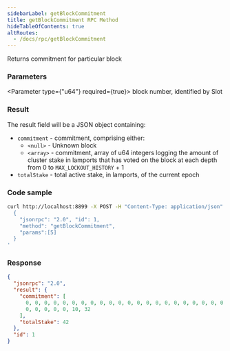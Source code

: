 ```yaml
---
sidebarLabel: getBlockCommitment
title: getBlockCommitment RPC Method
hideTableOfContents: true
altRoutes:
  - /docs/rpc/getBlockCommitment
---
```


Returns commitment for particular block

<DocSideBySide>

<DocLeftSide>

### Parameters

<Parameter type={"u64"} required={true}>
  block number, identified by Slot
</Parameter>

### Result

The result field will be a JSON object containing:

- `commitment` - commitment, comprising either:
  - `<null>` - Unknown block
  - `<array>` - commitment, array of u64 integers logging the amount of cluster
    stake in lamports that has voted on the block at each depth from 0 to
    `MAX_LOCKOUT_HISTORY` + 1
- `totalStake` - total active stake, in lamports, of the current epoch

</DocLeftSide>

<DocRightSide>

### Code sample

```bash
curl http://localhost:8899 -X POST -H "Content-Type: application/json" -d '
  {
    "jsonrpc": "2.0", "id": 1,
    "method": "getBlockCommitment",
    "params":[5]
  }
'
```

### Response

```json
{
  "jsonrpc": "2.0",
  "result": {
    "commitment": [
      0, 0, 0, 0, 0, 0, 0, 0, 0, 0, 0, 0, 0, 0, 0, 0, 0, 0, 0, 0, 0, 0, 0, 0, 0,
      0, 0, 0, 0, 0, 10, 32
    ],
    "totalStake": 42
  },
  "id": 1
}
```

</DocRightSide>
</DocSideBySide>
